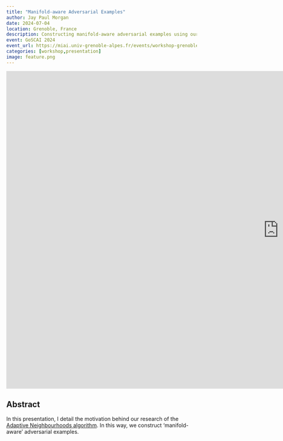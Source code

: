 ```yaml
---
title: "Manifold-aware Adversarial Examples"
author: Jay Paul Morgan
date: 2024-07-04
location: Grenoble, France
description: Constructing manifold-aware adversarial examples using our adaptive neighbourhoods algorithm.
event: GoSCAI 2024
event_url: https://miai.univ-grenoble-alpes.fr/events/workshop-grenoble-swansea-on-ai-1453893.kjsp?RH=1697702312503
categories: [workshop,presentation]
image: feature.png
---
```


<iframe src="https://docs.google.com/presentation/d/1ASFScpxbLNbVVeEwH4OiPdWZHEt3kpeqI-UPzy0-FKc/embed?start=false&amp;loop=false&amp;delayms=3000" frameborder="0" width="1440" height="839" allowfullscreen="true" mozallowfullscreen="true" webkitallowfullscreen="true">

</iframe>

## Abstract

In this presentation, I detail the motivation behind our research of the [Adaptive Neighbourhoods algorithm](/publications/2021-01-01-adversarials/index.qmd). In this way, we construct 'manifold-aware' adversarial examples.
